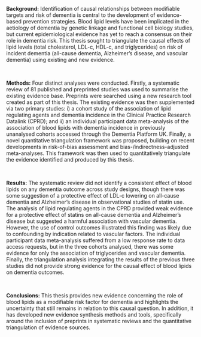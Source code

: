 <!-- TODO This needs to be less than 300 words! -->


__Background:__ Identification of causal relationships between modifiable targets and risk of dementia is central to the development of evidence-based prevention strategies. Blood lipid levels have been implicated in the aetiology of dementia by genetic linkage and functional cell biology studies, but current epidemiological evidence has yet to reach a consensus on their role in dementia risk. This thesis sought to triangulate the causal effects of lipid levels (total cholesterol, LDL-c, HDL-c, and triglycerides) on risk of incident dementia (all-cause dementia, Alzheimer's disease, and vascular dementia) using existing and new evidence.

&nbsp;

__Methods:__ Four distinct analyses were conducted. Firstly, a systematic review of 81 published and preprinted studies was used to summarise the existing evidence base. Preprints were searched using a new research tool created as part of this thesis. The existing evidence was then supplemented via two primary studies: i) a cohort study of the association of lipid regulating agents and dementia incidence in the Clinical Practice Research Datalink (CPRD); and ii) an individual participant data meta-analysis of the association of blood lipids with dementia incidence in previously unanalysed cohorts accessed through the Dementia Platform UK. Finally, a novel quantitative triangulation framework was proposed, building on recent developments in risk-of-bias assessment and bias-/indirectness-adjusted meta-analyses. This framework was then used to quantitatively triangulate the evidence identified and produced by this thesis.

&nbsp;

__Results:__ The systematic review did not identify a consistent effect of blood lipids on any dementia outcome across study designs, though there was some suggestion of a protective effect of LDL-c lowering on all-cause dementia and Alzheimer's disease in observational studies of statin use. The analysis of lipid regulating agents in the CPRD provided weak evidence for a protective effect of statins on all-cause dementia and Alzheimer's disease but suggested a harmful association with vascular dementia. However, the use of control outcomes illustrated this finding was likely due to confounding by indication related to vascular factors. The individual participant data meta-analysis suffered from a low response rate to data access requests, but in the three cohorts analysed, there was some evidence for only the association of triglycerides and vascular dementia. Finally, the triangulation analysis integrating the results of the previous three studies did not provide strong evidence for the causal effect of blood lipids on dementia outcomes.

&nbsp;

__Conclusions:__
This thesis provides new evidence concerning the role of blood lipids as a modifiable risk factor for dementia and highlights the uncertainty that still remains in relation to this causal question. In addition, it has developed new evidence synthesis methods and tools, specifically around the inclusion of preprints in systematic reviews and the quantitative triangulation of evidence sources.



